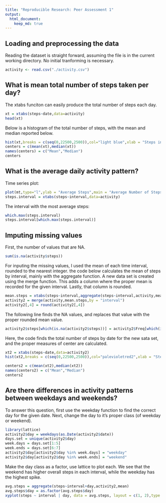 ```yaml
---
title: "Reproducible Research: Peer Assessment 1"
output: 
  html_document:
    keep_md: true
---
```

## Loading and preprocessing the data

Reading the dataset is straight forward, assuming the file is in the current working directory. No initial tranforming is necessary.

```r
activity <- read.csv("./activity.csv")
```

## What is mean total number of steps taken per day?

The xtabs funciton can easily produce the total number of steps each day.

```r
xt = xtabs(steps~date,data=activity)
head(xt)
```
Below is a histogram of the total number of steps, with the mean and median reported below.

```r
hist(xt,breaks = c(seq(0,22500,2500)),col="light blue",xlab = "Steps in Bins of 2,500",main = "Total Steps per Day")
centers = c(mean(xt),median(xt))
names(centers) = c("Mean","Median")
centers
```
## What is the average daily activity pattern?

Time series plot:
```r
plot(mt,type="l",ylab = "Average Steps",main = "Average Number of Steps by Interval")
steps.interval = xtabs(steps~interval,data=activity)
```

The interval with the most average steps:
```r
which.max(steps.interval)
steps.interval[which.max(steps.interval)]
```


## Imputing missing values
First, the number of values that are NA.

```r
sum(is.na(activity$steps))
```
For inputing the missing values, I used the mean of each time interval, rounded to the nearest integer. the code below calculates the mean of steps by interval, mainly with the aggregate function. A new data set is created using the merge function. This adds a column where the proper mean is recorded for the given interval. Lastly, that column is rounded.

```r
mean.steps = xtabs(steps~interval,aggregate(steps~interval,activity,mean))
activity2 = merge(activity,mean.steps,by = "interval")
activity2[,4] = round(activity2[,4])
```
The following line finds the NA values, and replaces that value with the proper rounded mean value.
```r
activity2$steps[which(is.na(activity2$steps))] = activity2$Freq[which(is.na(activity2$steps))]
```

Here, the code finds the total number of steps by date for the new sata set, and the proper measures of center are calculated.

```r
xt2 = xtabs(steps~date,data=activity2)
hist(xt2,breaks = c(seq(0,22500,2500)),col="palevioletred2",xlab = "Steps in Bins of 2,500",main = "Total Steps per Day with Substituted Values")

centers2 = c(mean(xt2),median(xt2))
names(centers2) = c("Mean","Median")
centers2
```

## Are there differences in activity patterns between weekdays and weekends?

To answer this question, first use the weekday function to find the correct day for the given date. Next, change the day to it's proper class (of weekday or weekend).

```r
library(lattice)
activity2$day = weekdays(as.Date(activity2$date))
days.set = unique(activity2$day)
week.days = days.set[1:5]
week.ends = days.set[6:7]
activity2$day[activity2$day %in% week.days] = "weekday"
activity2$day[activity2$day %in% week.ends] = "weekend"
```
Make the day class as a factor, use lattice to plot each. We see that the weekend has higher overall steps in each interval, while the weekday has the highest spike. 

```r
avg.steps = aggregate(steps~interval+day,activity2,mean)
avg.steps$day = as.factor(avg.steps$day)
xyplot(steps ~ interval | day, data = avg.steps, layout = c(1, 2),type = "l")

```
